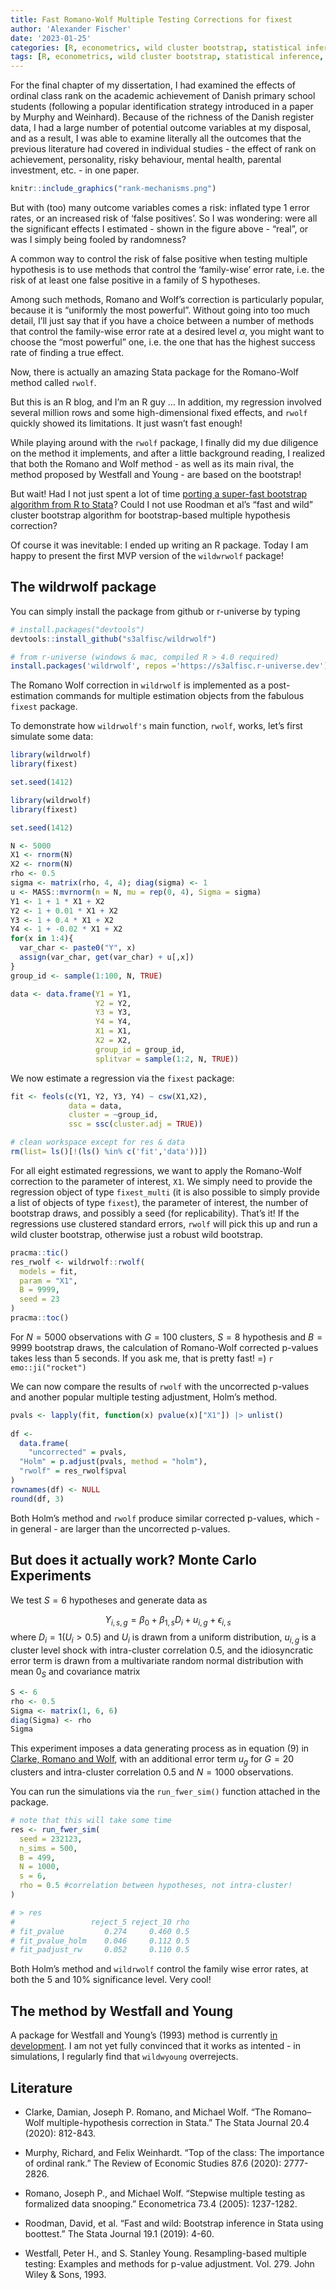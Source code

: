 ```yaml
---
title: Fast Romano-Wolf Multiple Testing Corrections for fixest
author: 'Alexander Fischer'
date: '2023-01-25'
categories: [R, econometrics, wild cluster bootstrap, statistical inference, multiple testing]
tags: [R, econometrics, wild cluster bootstrap, statistical inference, multiple testing]
---
```


For the final chapter of my dissertation, I had examined the effects of ordinal class rank on the academic achievement of Danish primary school students (following a popular identification strategy introduced in a paper by Murphy and Weinhard). Because of the richness of the Danish register data, I had a large number of potential outcome variables at my disposal, and as a result, I was able to examine literally all the outcomes that the previous literature had covered in individual studies - the effect of rank on achievement, personality, risky behaviour, mental health, parental investment, etc. - in one paper.

```r
knitr::include_graphics("rank-mechanisms.png")
```

But with (too) many outcome variables comes a risk: inflated type 1 error rates, or an increased risk of 'false positives'. So I was wondering: were all the significant effects I estimated - shown in the figure above - "real", or was I simply being fooled by randomness?

A common way to control the risk of false positive when testing multiple hypothesis is to use methods that control the 'family-wise' error rate, i.e. the risk of at least one false positive in a family of S hypotheses.

Among such methods, Romano and Wolf's correction is particularly popular, because it is "uniformly the most powerful". Without going into too much detail, I'll just say that if you have a choice between a number of methods that control the family-wise error rate at a desired level $\alpha$, you might want to choose the "most powerful" one, i.e. the one that has the highest success rate of finding a true effect.

Now, there is actually an amazing Stata package for the Romano-Wolf method called `rwolf`.

But this is an R blog, and I'm an R guy ... In addition, my regression involved several million rows and some high-dimensional fixed effects, and `rwolf` quickly showed its limitations. It just wasn't fast enough!

While playing around with the `rwolf` package, I finally did my due diligence on the method it implements, and after a little background reading, I realized that both the Romano and Wolf method - as well as its main rival, the method proposed by Westfall and Young - are based on the bootstrap!

But wait! Had I not just spent a lot of time [porting a super-fast bootstrap algorithm from R to Stata](https://s3alfisc.github.io/blog/post/1000x-faster-wild-cluster-bootstrap-inference-in-r-with-fwildclusterboot/)? Could I not use Roodman et al's "fast and wild" cluster bootstrap algorithm for bootstrap-based multiple hypothesis correction?

Of course it was inevitable: I ended up writing an R package. Today I am happy to present the first MVP version of the `wildwrwolf` package! 

## The wildrwolf package

You can simply install the package from github or r-universe by typing 


```r
# install.packages("devtools")
devtools::install_github("s3alfisc/wildrwolf")

# from r-universe (windows & mac, compiled R > 4.0 required)
install.packages('wildrwolf', repos ='https://s3alfisc.r-universe.dev')
```

The Romano Wolf correction in `wildrwolf` is implemented as a post-estimation commands for multiple estimation objects from the fabulous `fixest` package.

To demonstrate how `wildrwolf's` main function, `rwolf`, works, let's first simulate some data:

```r
library(wildrwolf)
library(fixest)

set.seed(1412)

library(wildrwolf)
library(fixest)

set.seed(1412)

N <- 5000
X1 <- rnorm(N)
X2 <- rnorm(N)
rho <- 0.5
sigma <- matrix(rho, 4, 4); diag(sigma) <- 1
u <- MASS::mvrnorm(n = N, mu = rep(0, 4), Sigma = sigma)
Y1 <- 1 + 1 * X1 + X2 
Y2 <- 1 + 0.01 * X1 + X2
Y3 <- 1 + 0.4 * X1 + X2
Y4 <- 1 + -0.02 * X1 + X2
for(x in 1:4){
  var_char <- paste0("Y", x)
  assign(var_char, get(var_char) + u[,x])
}
group_id <- sample(1:100, N, TRUE)

data <- data.frame(Y1 = Y1,
                   Y2 = Y2,
                   Y3 = Y3,
                   Y4 = Y4,
                   X1 = X1,
                   X2 = X2,
                   group_id = group_id,
                   splitvar = sample(1:2, N, TRUE))
```

We now estimate a regression via the `fixest` package: 

```r
fit <- feols(c(Y1, Y2, Y3, Y4) ~ csw(X1,X2),
             data = data,
             cluster = ~group_id,
             ssc = ssc(cluster.adj = TRUE))

# clean workspace except for res & data
rm(list= ls()[!(ls() %in% c('fit','data'))])
```

For all eight estimated regressions, we want to apply the Romano-Wolf correction to the parameter of interest, `X1`. We simply need to provide the regression object of type `fixest_multi` (it is also possible to simply provide a list of objects of type `fixest`), the parameter of interest, the number of bootstrap draws, and possibly a seed (for replicability). That's it! If the regressions use clustered standard errors, `rwolf` will pick this up and run a wild cluster bootstrap, otherwise just a robust wild bootstrap. 

```r
pracma::tic()
res_rwolf <- wildrwolf::rwolf(
  models = fit,
  param = "X1", 
  B = 9999, 
  seed = 23
)
pracma::toc()
```

For $N=5000$ observations with $G=100$ clusters, $S=8$ hypothesis and $B=9999$ bootstrap draws, the calculation of Romano-Wolf corrected p-values takes less than 5 seconds. If you ask me, that is pretty fast! =) `r emo::ji("rocket")`

We can now compare the results of `rwolf` with the uncorrected p-values and another popular multiple testing adjustment, Holm's method. 

```r
pvals <- lapply(fit, function(x) pvalue(x)["X1"]) |> unlist()
  
df <- 
  data.frame(
    "uncorrected" = pvals, 
  "Holm" = p.adjust(pvals, method = "holm"), 
  "rwolf" = res_rwolf$pval
)
rownames(df) <- NULL
round(df, 3)
```

Both Holm's method and `rwolf` produce similar corrected p-values, which - in general - are larger than the uncorrected p-values. 

## But does it actually work? Monte Carlo Experiments

We test $S=6$ hypotheses and generate data as

$$Y_{i,s,g} = \beta_{0} + \beta_{1,s} D_{i} + u_{i,g} + \epsilon_{i,s} $$
where $D_i = 1(U_i > 0.5)$ and $U_i$ is drawn from a uniform
distribution, $u_{i,g}$ is a cluster level shock with intra-cluster
correlation $0.5$, and the idiosyncratic error term is drawn from a
multivariate random normal distribution with mean $0_S$ and covariance
matrix

```r
S <- 6
rho <- 0.5
Sigma <- matrix(1, 6, 6)
diag(Sigma) <- rho
Sigma
```

This experiment imposes a data generating process as in equation (9) in
[Clarke, Romano and Wolf](https://docs.iza.org/dp12845.pdf), with an
additional error term $u_g$ for $G=20$ clusters and intra-cluster
correlation 0.5 and $N=1000$ observations.

You can run the simulations via the `run_fwer_sim()` function attached
in the package.

```r
# note that this will take some time
res <- run_fwer_sim(
  seed = 232123,
  n_sims = 500,
  B = 499,
  N = 1000,
  s = 6, 
  rho = 0.5 #correlation between hypotheses, not intra-cluster!
)

# > res
#                 reject_5 reject_10 rho
# fit_pvalue         0.274     0.460 0.5
# fit_pvalue_holm    0.046     0.112 0.5
# fit_padjust_rw     0.052     0.110 0.5
```

Both Holm’s method and `wildrwolf` control the family wise error rates, at both the 5 and 10% significance level. Very cool! 

## The method by Westfall and Young

A package for Westfall and Young's (1993) method is currently [in development](https://github.com/s3alfisc/wildwyoung). I am not yet fully convinced that it works as intented - in simulations, I regularly find that `wildwyoung` overrejects. 

## Literature 


+ Clarke, Damian, Joseph P. Romano, and Michael Wolf. "The Romano–Wolf multiple-hypothesis correction in Stata." The Stata Journal 20.4 (2020): 812-843.

+ Murphy, Richard, and Felix Weinhardt. "Top of the class: The importance of ordinal rank." The Review of Economic Studies 87.6 (2020): 2777-2826.

+ Romano, Joseph P., and Michael Wolf. "Stepwise multiple testing as formalized data snooping." Econometrica 73.4 (2005): 1237-1282.

+ Roodman, David, et al. "Fast and wild: Bootstrap inference in Stata using boottest." The Stata Journal 19.1 (2019): 4-60.

+ Westfall, Peter H., and S. Stanley Young. Resampling-based multiple testing: Examples and methods for p-value adjustment. Vol. 279. John Wiley & Sons, 1993.




